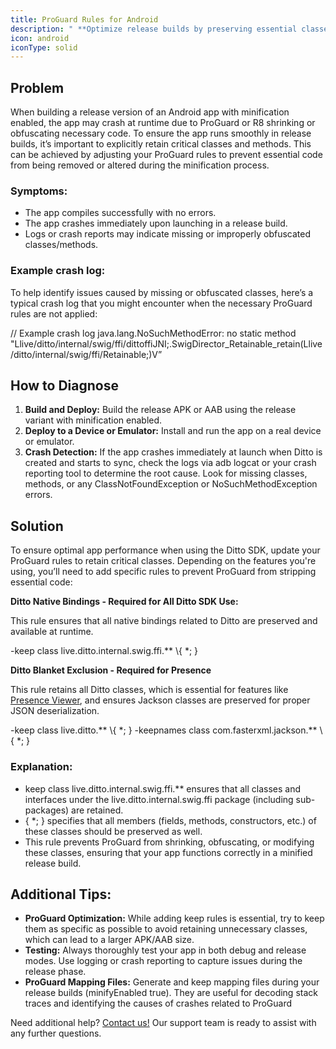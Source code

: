 ```yaml
---
title: ProGuard Rules for Android
description: " **Optimize release builds by preserving essential classes and avoiding runtime crashes.** "
icon: android
iconType: solid
---
```



## Problem

When building a release version of an Android app with minification enabled, the app may crash at runtime due to ProGuard or R8 shrinking or obfuscating necessary code. To ensure the app runs smoothly in release builds, it’s important to explicitly retain critical classes and methods. This can be achieved by adjusting your ProGuard rules to prevent essential code from being removed or altered during the minification process.

### Symptoms:

- The app compiles successfully with no errors.
- The app crashes immediately upon launching in a release build.
- Logs or crash reports may indicate missing or improperly obfuscated classes/methods.

### Example crash log:

To help identify issues caused by missing or obfuscated classes, here’s a typical crash log that you might encounter when the necessary ProGuard rules are not applied:

<Card>
// Example crash log
java.lang.NoSuchMethodError: no static method "Llive/ditto/internal/swig/ffi/dittoffiJNI;.SwigDirector_Retainable_retain(Llive/ditto/internal/swig/ffi/Retainable;)V”
</Card>

## How to Diagnose

1. **Build and Deploy:** Build the release APK or AAB using the release variant with minification enabled.
2. **Deploy to a Device or Emulator:** Install and run the app on a real device or emulator.
3. **Crash Detection:** If the app crashes immediately at launch when Ditto is created and starts to sync, check the logs via adb logcat or your crash reporting tool to determine the root cause. Look for missing classes, methods, or any ClassNotFoundException or NoSuchMethodException errors.

## Solution

To ensure optimal app performance when using the Ditto SDK, update your ProGuard rules to retain critical classes. Depending on the features you're using, you’ll need to add specific rules to prevent ProGuard from stripping essential code:

**Ditto Native Bindings - Required for All Ditto SDK Use:**

This rule ensures that all native bindings related to Ditto are preserved and available at runtime.

<Card>
-keep class live.ditto.internal.swig.ffi.** \{ *; }
</Card>

**Ditto Blanket Exclusion - Required for Presence**

This rule retains all Ditto classes, which is essential for features like [Presence Viewer](https://docs.ditto.live/sync/using-mesh-presence#jhjKK), and ensures Jackson classes are preserved for proper JSON deserialization.

<Card>
-keep class live.ditto.** \{ *; }
-keepnames class com.fasterxml.jackson.** \{ *; }
</Card>

### Explanation:

- keep class live.ditto.internal.swig.ffi.\*\* ensures that all classes and interfaces under the live.ditto.internal.swig.ffi package (including sub-packages) are retained.
- \{ \*; } specifies that all members (fields, methods, constructors, etc.) of these classes should be preserved as well.
- This rule prevents ProGuard from shrinking, obfuscating, or modifying these classes, ensuring that your app functions correctly in a minified release build.

## Additional Tips:

- **ProGuard Optimization:** While adding keep rules is essential, try to keep them as specific as possible to avoid retaining unnecessary classes, which can lead to a larger APK/AAB size.
- **Testing:** Always thoroughly test your app in both debug and release modes. Use logging or crash reporting to capture issues during the release phase.
- **ProGuard Mapping Files:** Generate and keep mapping files during your release builds (minifyEnabled true). They are useful for decoding stack traces and identifying the causes of crashes related to ProGuard

Need additional help? [Contact us!](https://docs.ditto.live/support) Our support team is ready to assist with any further questions.
